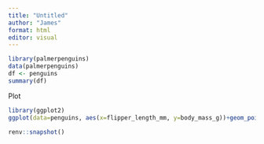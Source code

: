 ```yaml
---
title: "Untitled"
author: "James"
format: html
editor: visual
---
```

```r
library(palmerpenguins)
data(palmerpenguins)
df <- penguins
summary(df)
```
Plot
```r
library(ggplot2)
ggplot(data=penguins, aes(x=flipper_length_mm, y=body_mass_g))+geom_point()
```

```r
renv::snapshot()
```

